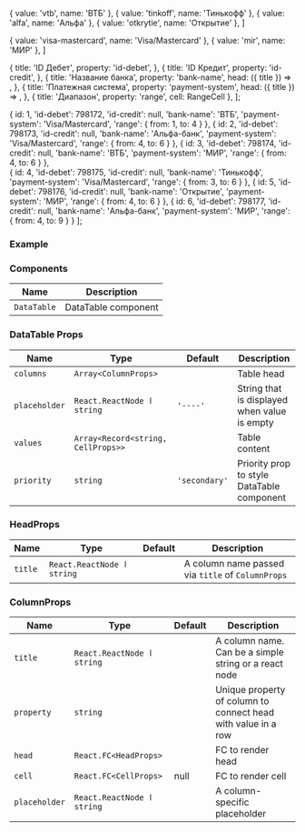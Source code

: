 

  {
    value: 'vtb',
    name: 'ВТБ'
  },
  {
    value: 'tinkoff',
    name: 'Тинькофф'
  },
  {
    value: 'alfa',
    name: 'Альфа'
  },
  {
    value: 'otkrytie',
    name: 'Открытие'
  },
]

  {
    value: 'visa-mastercard',
    name: 'Visa/Mastercard'
  },
  {
    value: 'mir',
    name: 'МИР'
  },
]

  {
    title: 'ID Дебет',
    property: 'id-debet',
  },
  {
    title: 'ID Кредит',
    property: 'id-credit',
  },
  {
    title: 'Название банка',
    property: 'bank-name',
    head: ({ title }) => <Filter options={bankNames} title={title} />,
  },
  {
    title: 'Платежная система',
    property: 'payment-system',
    head: ({ title }) => <Filter options={bankNames} title={title} />,
  },
  {
    title: 'Диапазон',
    property: 'range',
    cell: RangeCell
  },
];

  {
    id: 1,
    'id-debet': 798172,
    'id-credit': null,
    'bank-name': 'ВТБ',
    'payment-system': 'Visa/Mastercard',
    'range': {
      from: 1,
      to: 4
    }
  },
  {
    id: 2,
    'id-debet': 798173,
    'id-credit': null,
    'bank-name': 'Альфа-банк',
    'payment-system': 'Visa/Mastercard',
    'range': {
      from: 4,
      to: 6
    }
  },
  {
    id: 3,
    'id-debet': 798174,
    'id-credit': null,
    'bank-name': 'ВТБ',
    'payment-system': 'МИР',
    'range': {
      from: 4,
      to: 6
    }
  },   
  {
    id: 4,
    'id-debet': 798175,
    'id-credit': null,
    'bank-name': 'Тинькофф',
    'payment-system': 'Visa/Mastercard',
    'range': {
      from: 3,
      to: 6
    }
  },
  {
    id: 5,
    'id-debet': 798176,
    'id-credit': null,
    'bank-name': 'Открытие',
    'payment-system': 'МИР',
    'range': {
      from: 4,
      to: 6
    }
  },
  {
    id: 6,
    'id-debet': 798177,
    'id-credit': null,
    'bank-name': 'Альфа-банк',
    'payment-system': 'МИР',
    'range': {
      from: 4,
      to: 9
    }
  }
];

### Example

<Playground>
  <block.L style={{ background: '#f5f5f5', padding: '20px' }}>
    <DataTable columns={columns} values={values} variant="primary" />
  </block.L>
</Playground>

### Components

| Name        | Description         |
| ----------- | ------------------- |
| `DataTable` | DataTable component |

### DataTable Props

| Name          | Type                               | Default       | Description                                  |
| ------------- | ---------------------------------- | ------------- | -------------------------------------------- |
| `columns`     | `Array<ColumnProps>`               |               | Table head                                   |
| `placeholder` | `React.ReactNode ӏ string`         | `'----'`      | String that is displayed when value is empty |
| `values`      | `Array<Record<string, CellProps>>` |               | Table content                                |
| `priority`    | `string`                           | `'secondary'` | Priority prop to style DataTable component   |

### HeadProps

| Name    | Type                       | Default | Description                                       |
| ------- | -------------------------- | ------- | ------------------------------------------------- |
| `title` | `React.ReactNode ӏ string` |         | A column name passed via `title` of `ColumnProps` |

### ColumnProps

| Name          | Type                       | Default | Description                                                   |
| ------------- | -------------------------- | ------- | ------------------------------------------------------------- |
| `title`       | `React.ReactNode ӏ string` |         | A column name. Can be a simple string or a react node         |
| `property`    | `string`                   |         | Unique property of column to connect head with value in a row |
| `head`        | `React.FC<HeadProps>`      |         | FC to render head                                             |
| `cell`        | `React.FC<CellProps>`      | null    | FC to render cell                                             |
| `placeholder` | `React.ReactNode ӏ string` |         | A column-specific placeholder                                 |
